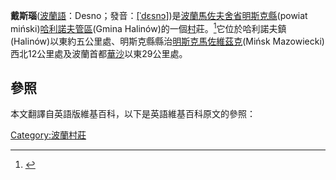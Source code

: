 {{Infobox settlement
| name = 戴斯瑙
| settlement_type = 村莊
| total_type =  
| image_skyline =
| image_caption =
| image_flag =
| image_shield =
| image_map =
| coordinates_region = PL
| subdivision_type = [[國家|國家]]
| subdivision_name = {{flag icon|Poland}} [[波蘭|波蘭]]
| subdivision_type1 = [[波蘭省份|省份]](województwo)
| subdivision_name1 = [[馬佐夫舍省|馬佐夫舍省]]
| subdivision_type2 = [[波蘭縣份|縣]](Powiat)
| subdivision_name2 = [[明斯克縣|明斯克縣]]
| subdivision_type3 = [[波蘭管區|管區]]
| subdivision_name3 = [[哈利諾夫管區|哈利諾夫管區]]
| latd = 52
| latm = 14
| lats =
| latNS = N
| longd = 21
| longm = 25
| longs =
| longEW = E
| pushpin_map = Poland
| pushpin_label_position = bottom
| elevation_m =
| population_total =
| website = }}

'''戴斯瑙'''([[波蘭語|波蘭語]]：Desno；發音：[[魔法禁書目錄角色列表#常盤台中學|[ˈdɛsnɔ]]])是[[波蘭|波蘭]][[馬佐夫舍省|馬佐夫舍省]][[明斯克縣|明斯克縣]](powiat miński)[[哈利諾夫管區|哈利諾夫管區]](Gmina Halinów)的一個[[村|村]]莊。<ref name="TERYT">{{cite web |url=http://www.stat.gov.pl/broker/access/prefile/listPreFiles.jspa |title=Central Statistical Office (GUS) - TERYT (National Register of Territorial Land Apportionment Journal) |date=2008-06-01 |language=pl |access-date=2011-01-09 |archive-date=2008-09-17 |archive-url=https://web.archive.org/web/20080917153422/http://www.stat.gov.pl/broker/access/prefile/listPreFiles.jspa |dead-url=no }}</ref>它位於哈利諾夫鎮(Halinów)以東約五公里處、明斯克縣縣治[[明斯克馬佐維茲克|明斯克馬佐維茲克]](Mińsk Mazowiecki)西北12公里處及波蘭首都[[華沙|華沙]]以東29公里處。

==參照==
本文翻譯自英語版維基百科，以下是英語維基百科原文的參照：

{{reflist}}

{{coord|52|14|N|21|25|E|region:PL_type:city|display=title}}

[[Category:波蘭村莊|Category:波蘭村莊]]